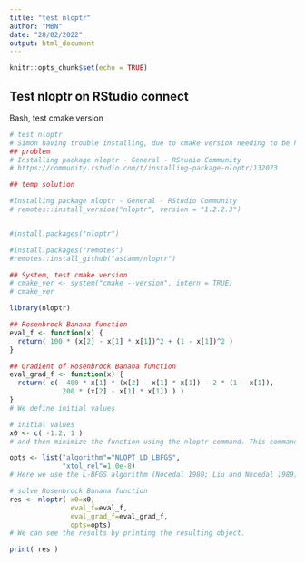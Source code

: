 ```yaml
---
title: "test nloptr"
author: "MBN"
date: "28/02/2022"
output: html_document
---
```


```r
knitr::opts_chunk$set(echo = TRUE)
```

## Test nloptr on RStudio connect

Bash, test cmake version
<!-- ```{bash} -->
<!-- #This is a bash code chunk (i.e. ```{bash}...) -->
<!-- cmake --version -->
<!-- ``` -->


```r
# test nloptr
# Simon having trouble installing, due to cmake version needing to be higher for nloptr v2+
## problem
# Installing package nloptr - General - RStudio Community
# https://community.rstudio.com/t/installing-package-nloptr/132073

## temp solution

#Installing package nloptr - General - RStudio Community
# remotes::install_version("nloptr", version = "1.2.2.3")


#install.packages("nloptr")

#install.packages("remotes")
#remotes::install_github("astamm/nloptr")

## System, test cmake version
# cmake_ver <- system("cmake --version", intern = TRUE)
# cmake_ver

library(nloptr)

## Rosenbrock Banana function
eval_f <- function(x) {   
  return( 100 * (x[2] - x[1] * x[1])^2 + (1 - x[1])^2 )
}

## Gradient of Rosenbrock Banana function
eval_grad_f <- function(x) { 
  return( c( -400 * x[1] * (x[2] - x[1] * x[1]) - 2 * (1 - x[1]),
             200 * (x[2] - x[1] * x[1]) ) )
}
# We define initial values

# initial values
x0 <- c( -1.2, 1 )
# and then minimize the function using the nloptr command. This command runs some checks on the supplied inputs and returns an object with the exit code of the solver, the optimal value of the objective function and the solution. Before we can minimize the function we need to specify which algorithm we want to use

opts <- list("algorithm"="NLOPT_LD_LBFGS",
             "xtol_rel"=1.0e-8)
# Here we use the L-BFGS algorithm (Nocedal 1980; Liu and Nocedal 1989). The characters LD in the algorithm show that this algorithm looks for local minima (L) using a derivative-based (D) algorithm. Other algorithms look for global (G) minima, or they don’t need derivatives (N). We also specified the termination criterium in terms of the relative x-tolerance. Other termination criteria are available (see Appendix \ref{sec:descoptions} for a full list of options). We then solve the minimization problem using

# solve Rosenbrock Banana function
res <- nloptr( x0=x0, 
               eval_f=eval_f, 
               eval_grad_f=eval_grad_f,
               opts=opts)
# We can see the results by printing the resulting object.

print( res )

```

